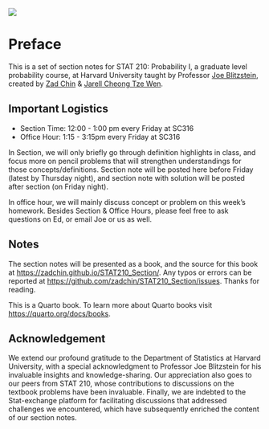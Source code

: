 ![](assets/img/stat210-logo.png)

# Preface {.unnumbered}

This is a set of section notes for STAT 210: Probability I, a graduate level probability course, at Harvard University taught by Professor [Joe Blitzstein](mailto:blitz@g.harvard.edu), created by [Zad Chin](mailto:zadchin@college.harvard.edu) & [Jarell Cheong Tze Wen](mailto:jarellcheong@college.harvard.edu). 

## Important Logistics

- Section Time: 12:00 - 1:00 pm every Friday at SC316
- Office Hour: 1:15 - 3:15pm every Friday at SC316

In Section, we will only briefly go through definition highlights in class, and focus more on pencil problems that will strengthen understandings for those concepts/definitions. Section note will be posted here before Friday (latest by Thursday night), and section note with solution will be posted after section (on Friday night). 

In office hour, we will mainly discuss concept or problem on this week's homework. Besides Section & Office Hours, please feel free to ask questions on Ed, or email Joe or us as well.


## Notes

The section notes will be presented as a book, and the source for this book at <https://zadchin.github.io/STAT210_Section/>. Any typos or errors can be reported at <https://github.com/zadchin/STAT210_Section/issues>. Thanks for reading. 


This is a Quarto book. To learn more about Quarto books visit <https://quarto.org/docs/books>. 

## Acknowledgement

  
We extend our profound gratitude to the Department of Statistics at Harvard University,
with a special acknowledgment to Professor Joe Blitzstein for his invaluable insights and knowledge-sharing.
Our appreciation also goes to our peers from STAT 210, whose contributions to discussions
on the textbook problems have been invaluable. Finally, we are indebted to the Stat-exchange platform for facilitating discussions that addressed challenges we encountered, which have subsequently
enriched the content of our section notes.

 





$\,$
